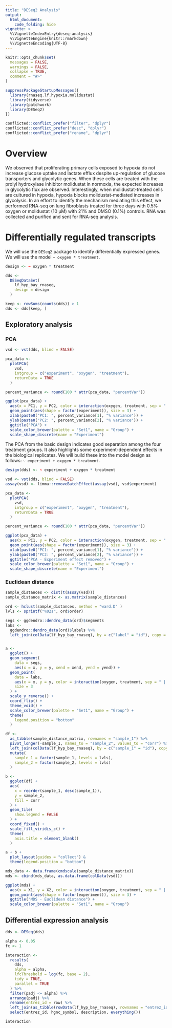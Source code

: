 ```yaml
---
title: "DESeq2 Analysis"
output:
  html_document:
    code_folding: hide
vignette: >
  %\VignetteIndexEntry{deseq-analysis}
  %\VignetteEngine{knitr::rmarkdown}
  %\VignetteEncoding{UTF-8}
---
```


```r
knitr::opts_chunk$set(
  messages = FALSE, 
  warnings = FALSE, 
  collapse = TRUE,
  comment = "#>"
)
```

```r
suppressPackageStartupMessages({
  library(rnaseq.lf.hypoxia.molidustat)
  library(tidyverse)
  library(patchwork)
  library(DESeq2)
})

conflicted::conflict_prefer("filter", "dplyr")
conflicted::conflict_prefer("desc", "dplyr")
conflicted::conflict_prefer("rename", "dplyr")
```

# Overview

We observed that proliferating primary cells exposed to hypoxia do not increase glucose uptake and lactate efflux despite up-regulation of glucose transporters and glycolytic genes. When these cells are treated with the prolyl hydroxylase inhibitor molidustat in normoxia, the expected increases in glycolytic flux are observed. Interestingly, when molidustat-treated cells are cultured in hypoxia, hypoxia blocks molidustat-mediated increases in glycolysis. In an effort to identify the mechanism mediating this effect, we performed RNA-seq on lung fibroblasts treated for three days with 0.5% oxygen or molidustat (10 μM) with 21% and DMSO (0.1%) controls. RNA was collected and purified and sent for RNA-seq analysis.

# Differentially regulated transcripts

We will use the `DESeq2` package to identify differentially expressed genes. We will use the model `~ oxygen * treatment`. 

```r
design <- ~ oxygen * treatment

dds <- 
  DESeqDataSet(
    lf_hyp_bay_rnaseq, 
    design = design
  )

keep <- rowSums(counts(dds)) > 1
dds <- dds[keep, ]
```

## Exploratory analysis

### PCA

```r
vsd <- vst(dds, blind = FALSE)

pca_data <- 
  plotPCA(
    vsd, 
    intgroup = c("experiment", "oxygen", "treatment"), 
    returnData = TRUE
  )

percent_variance <- round(100 * attr(pca_data, "percentVar"))

ggplot(pca_data) + 
  aes(x = PC1, y = PC2, color = interaction(oxygen, treatment, sep = " | ")) +
  geom_point(aes(shape = factor(experiment)), size = 3) +
  xlab(paste0("PC1: ", percent_variance[1], "% variance")) +
  ylab(paste0("PC2: ", percent_variance[2], "% variance")) +
  ggtitle("PCA") +
  scale_color_brewer(palette = "Set1", name = "Group") +
  scale_shape_discrete(name = "Experiment")
```

The PCA from the basic design indicates good separation among the four treatment groups. It also highlights some experiment-dependent effects in the biological replicates. We will build these into the model design as follows: `~ experiment + oxygen * treatment`. 

```r
design(dds) <- ~ experiment + oxygen * treatment
```

```r
vsd <- vst(dds, blind = FALSE)
assay(vsd) <- limma::removeBatchEffect(assay(vsd), vsd$experiment)

pca_data <- 
  plotPCA(
    vsd, 
    intgroup = c("experiment", "oxygen", "treatment"), 
    returnData = TRUE
  )

percent_variance <- round(100 * attr(pca_data, "percentVar"))

ggplot(pca_data) + 
  aes(x = PC1, y = PC2, color = interaction(oxygen, treatment, sep = " | ")) +
  geom_point(aes(shape = factor(experiment)), size = 3) +
  xlab(paste0("PC1: ", percent_variance[1], "% variance")) +
  ylab(paste0("PC2: ", percent_variance[2], "% variance")) +
  ggtitle("PCA - Experiment effect removed") +
  scale_color_brewer(palette = "Set1", name = "Group") +
  scale_shape_discrete(name = "Experiment")
```

### Euclidean distance

```r
sample_distances <- dist(t(assay(vsd)))
sample_distance_matrix <- as.matrix(sample_distances)

ord <- hclust(sample_distances, method = "ward.D" )
lvls <- sprintf("%02s", ord$order)

segs <- ggdendro::dendro_data(ord)$segments
labs <- 
  ggdendro::dendro_data(ord)$labels %>% 
  left_join(colData(lf_hyp_bay_rnaseq), by = c("label" = "id"), copy = TRUE)


a <- 
  ggplot() +
  geom_segment(
    data = segs, 
    aes(x = x, y = y, xend = xend, yend = yend)) +
  geom_point(
    data = labs, 
    aes(x = x, y = y, color = interaction(oxygen, treatment, sep = " | ")),
    size = 3
  ) +
  scale_y_reverse() +
  coord_flip() +
  theme_void() +
  scale_color_brewer(palette = "Set1", name = "Group") +
  theme(
    legend.position = "bottom"
  )

df <- 
  as_tibble(sample_distance_matrix, rownames = "sample_1") %>% 
  pivot_longer(-sample_1, names_to = "sample_2", values_to = "corr") %>% 
  left_join(colData(lf_hyp_bay_rnaseq), by = c("sample_1" = "id"), copy = TRUE) %>% 
  mutate(
    sample_1 = factor(sample_1, levels = lvls), 
    sample_2 = factor(sample_2, levels = lvls)
  )

b <- 
  ggplot(df) +
  aes(
    x = reorder(sample_1, desc(sample_1)), 
    y = sample_2, 
    fill = corr
  ) +
  geom_tile(
    show.legend = FALSE
  ) +
  coord_fixed() +
  scale_fill_viridis_c() +
  theme(
    axis.title = element_blank()
  )

a + b +
  plot_layout(guides = "collect") & 
  theme(legend.position = "bottom")
```

```r
mds_data <- data.frame(cmdscale(sample_distance_matrix))
mds <- cbind(mds_data, as.data.frame(colData(vsd)))

ggplot(mds) + 
  aes(x = X1, y = X2, color = interaction(oxygen, treatment, sep = " | ")) +
  geom_point(aes(shape = factor(experiment)), size = 3) +
  ggtitle("MDS - Euclidean distance") +
  scale_color_brewer(palette = "Set1", name = "Group")
```

## Differential expression analysis

```r
dds <- DESeq(dds)
```


```r
alpha <- 0.05
fc <- 1
```

```r
interaction <- 
  results(
    dds,  
    alpha = alpha, 
    lfcThreshold = log(fc, base = 2), 
    tidy = TRUE, 
    parallel = TRUE
  ) %>% 
  filter(padj <= alpha) %>% 
  arrange(padj) %>% 
  rename(entrez_id = row) %>% 
  left_join(as_tibble(rowData(lf_hyp_bay_rnaseq), rownames = "entrez_id"), by = "entrez_id") %>% 
  select(entrez_id, hgnc_symbol, description, everything())

interaction
```



